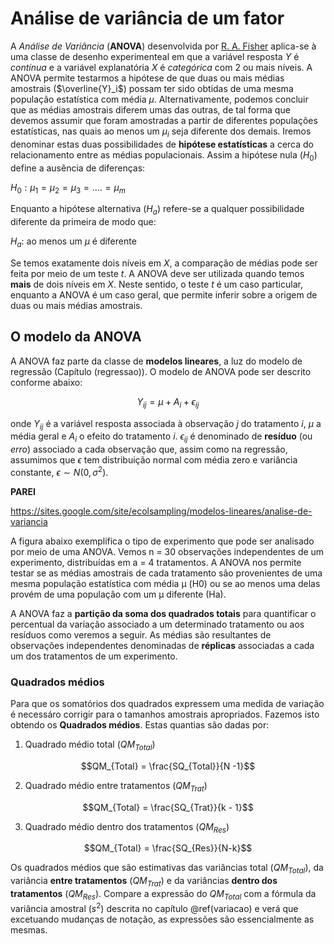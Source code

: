 # Análise de variância de um fator {#anova}

A *Análise de Variância* (**ANOVA**) desenvolvida por <a href="https://en.wikipedia.org/wiki/Ronald_Fisher" target="_blank">R. A. Fisher</a> aplica-se à uma classe de desenho experimenteal em que a variável resposta $Y$ é *contínua* e a variável explanatória $X$ é *categórica* com $2$ ou mais níveis. A ANOVA permite testarmos a hipótese de que duas ou mais médias amostrais ($\overline{Y}_i$) possam ter sido obtidas de uma mesma população estatística com média $\mu$. Alternativamente, podemos concluir que as médias amostrais diferem umas das outras, de tal forma que devemos assumir que foram amostradas a partir de diferentes populações estatísticas, nas quais ao menos um $\mu_i$ seja diferente dos demais. Iremos denominar estas duas possibilidades de **hipótese estatísticas** a cerca do relacionamento entre as médias populacionais. Assim a hipótese nula ($H_0$) define a ausência de diferenças:

$H_0: \mu_1 = \mu_2 = \mu_3 =.... = \mu_m$

Enquanto a hipótese alternativa ($H_a$) refere-se a qualquer possibilidade diferente da primeira de modo que:

$H_a$: ao menos um $\mu$ é diferente

Se temos exatamente dois níveis em $X$, a comparação de médias pode ser feita por meio de um teste $t$. A ANOVA deve ser utilizada quando temos **mais** de dois níveis em $X$. Neste sentido, o teste $t$ é um caso particular, enquanto a ANOVA é um caso geral, que permite inferir sobre a origem de duas ou mais médias amostrais.


## O modelo da ANOVA

A ANOVA faz parte da classe de **modelos lineares**, a luz do modelo de regressão (Capítulo \ref@(regressao)). O modelo de ANOVA pode ser descrito conforme abaixo:

$$Y_{ij} = \mu + A_i + \epsilon_{ij}$$

onde $Y_{ij}$ é a variável resposta associada à observação $j$ do tratamento $i$, $\mu$ a média geral e $A_i$ o efeito do tratamento $i$. $\epsilon_{ij}$ é denominado de **resíduo** (ou *erro*) associado a cada observação que, assim como na regressão, assumimos que $\epsilon$ tem distribuição normal com média zero e variância constante, $\epsilon \sim N(0, \sigma^2)$.

**PAREI**

[https://sites.google.com/site/ecolsampling/modelos-lineares/analise-de-variancia](https://sites.google.com/site/ecolsampling/modelos-lineares/analise-de-variancia)

A figura abaixo exemplifica o tipo de experimento que pode ser analisado por meio de uma ANOVA. Vemos n = 30 observações independentes de um experimento, distribuídas em a = 4 tratamentos. A ANOVA nos permite testar se as médias amostrais de cada tratamento são provenientes de uma mesma população estatística com média μ (H0) ou se ao menos uma delas provém de uma população com um μ diferente (Ha).

A ANOVA faz a **partição da soma dos quadrados totais** para quantificar o percentual da variação associado a um determinado tratamento ou aos resíduos como veremos a seguir. As médias são resultantes de observações independentes denominadas de **réplicas** associadas a cada um dos tratamentos de um experimento.

### Quadrados médios

Para que os somatórios dos quadrados expressem uma medida de variação é necessáro corrigir para o tamanhos amostrais apropriados. Fazemos isto obtendo os **Quadrados médios**. Estas quantias são dadas por:

1. Quadrado médio total ($QM_{Total}$)

$$QM_{Total} = \frac{SQ_{Total}}{N -1}$$

2. Quadrado médio entre tratamentos ($QM_{Trat}$)

$$QM_{Total} = \frac{SQ_{Trat}}{k - 1}$$

3. Quadrado médio dentro dos tratamentos ($QM_{Res}$)

$$QM_{Total} = \frac{SQ_{Res}}{N-k}$$

Os quadrados médios que são estimativas das variâncias total ($QM_{Total}$), da variância **entre tratamentos** ($QM_{Trat}$) e da variâncias **dentro dos tratamentos** ($QM_{Res}$). Compare a expressão do $QM_{Total}$ com a fórmula da variância amostral ($s^2$) descrita no capítulo \@ref(variacao) e verá que excetuando mudanças de notação, as expressões são essencialmente as mesmas.

